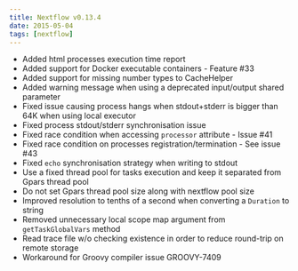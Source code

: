 ```yaml
---
title: Nextflow v0.13.4
date: 2015-05-04
tags: [nextflow]
---
```


- Added html processes execution time report 
- Added support for Docker executable containers - Feature #33
- Added support for missing number types to CacheHelper
- Added warning message when using a deprecated input/output shared parameter
- Fixed issue causing process hangs when stdout+stderr is bigger than 64K when using local executor
- Fixed process stdout/stderr synchronisation issue
- Fixed race condition when accessing `processor` attribute - Issue #41
- Fixed race condition on processes registration/termination - See issue #43
- Fixed `echo` synchronisation strategy when writing to stdout
- Use a fixed thread pool for tasks execution and keep it separated from Gpars thread pool
- Do not set Gpars thread pool size along with nextflow pool size
- Improved resolution to tenths of a second when converting a `Duration` to string
- Removed unnecessary local scope map argument from `getTaskGlobalVars` method
- Read trace file w/o checking existence in order to reduce round-trip on remote storage
- Workaround for Groovy compiler issue GROOVY-7409
